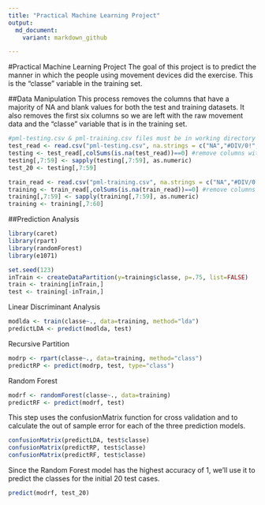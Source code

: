 ---
title: "Practical Machine Learning Project"
output:
  md_document:
    variant: markdown_github

---
#Practical Machine Learning Project
The goal of this project is to predict the manner in which the people using movement devices did the exercise. This is the "classe" variable in the training set.

##Data Manipulation
This process removes the columns that have a majority of NA and blank values for both the test and training datasets. It also removes the first six columns so we are left with the raw movement data and the "classe" variable that is in the training set.
```{r}
#pml-testing.csv & pml-training.csv files must be in working directory
test_read <- read.csv("pml-testing.csv", na.strings = c("NA","#DIV/0!",""))
testing <- test_read[,colSums(is.na(test_read))==0] #remove columns with NAs
testing[,7:59] <- sapply(testing[,7:59], as.numeric)
test_20 <- testing[,7:59]

train_read <- read.csv("pml-training.csv", na.strings = c("NA","#DIV/0!",""))
training <- train_read[,colSums(is.na(train_read))==0] #remove columns with NAs
training[,7:59] <- sapply(training[,7:59], as.numeric)
training <- training[,7:60]
```

##Prediction Analysis
```{r, warning=FALSE, message=FALSE}
library(caret)
library(rpart)
library(randomForest)
library(e1071)

set.seed(123)
inTrain <- createDataPartition(y=training$classe, p=.75, list=FALSE)
train <- training[inTrain,]
test <- training[-inTrain,]
```
Linear Discriminant Analysis
```{r}
modlda <- train(classe~., data=training, method="lda")
predictLDA <- predict(modlda, test)
```
Recursive Partition
```{r}
modrp <- rpart(classe~., data=training, method="class")
predictRP <- predict(modrp, test, type="class")
```
Random Forest
```{r}
modrf <- randomForest(classe~., data=training)
predictRF <- predict(modrf, test)
```

This step uses the confusionMatrix function for cross validation and to calculate the out of sample error for each of the three prediction models.
```{r}
confusionMatrix(predictLDA, test$classe)
confusionMatrix(predictRP, test$classe)
confusionMatrix(predictRF, test$classe)
```

Since the Random Forest model has the highest accuracy of 1, we'll use it to predict the classes for the initial 20 test cases.
```{r}
predict(modrf, test_20)
```

